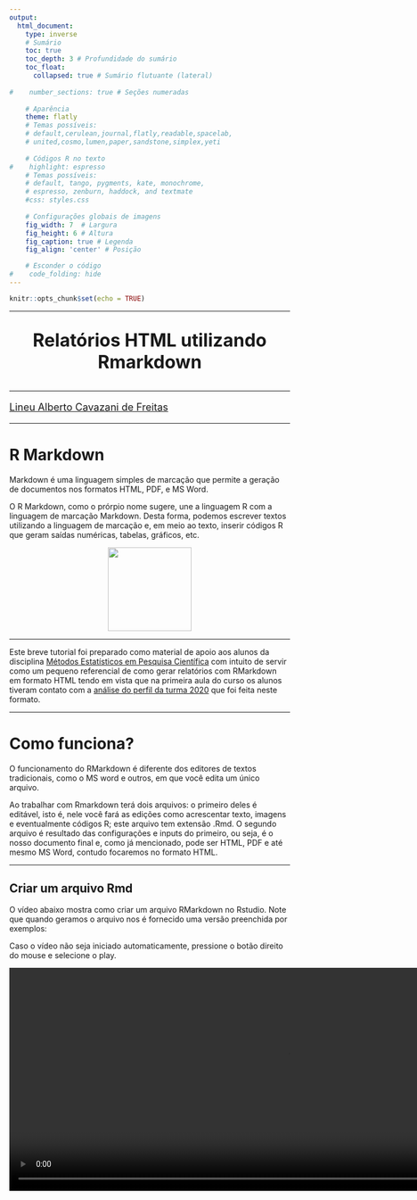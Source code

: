 ```yaml
---
output:
  html_document: 
    type: inverse
    # Sumário
    toc: true 
    toc_depth: 3 # Profundidade do sumário                   
    toc_float:                      
      collapsed: true # Sumário flutuante (lateral)
    
#    number_sections: true # Seções numeradas
    
    # Aparência
    theme: flatly
    # Temas possíveis:
    # default,cerulean,journal,flatly,readable,spacelab,
    # united,cosmo,lumen,paper,sandstone,simplex,yeti
    
    # Códigos R no texto
#    highlight: espresso
    # Temas possíveis:
    # default, tango, pygments, kate, monochrome, 
    # espresso, zenburn, haddock, and textmate
    #css: styles.css                
    
    # Configurações globais de imagens
    fig_width: 7  # Largura                  
    fig_height: 6 # Altura                  
    fig_caption: true # Legenda              
    fig_align: 'center' # Posição

    # Esconder o código
#    code_folding: hide 
---
```


```r
knitr::opts_chunk$set(echo = TRUE)
```

---

<center>
<font size="6"> 
<p align=”center”> <b> Relatórios HTML utilizando Rmarkdown  </b> </center>
</font>
</center>

---

<font size="4"> 
<p align=”center”> [Lineu Alberto Cavazani de Freitas](https://lineu96.github.io/st/) </center>
</font> 

---

# R Markdown

Markdown é uma linguagem simples de marcação que permite a geração de documentos nos formatos HTML, PDF, e MS Word.

O R Markdown, como o prórpio nome sugere, une a linguagem R com a linguagem de marcação Markdown. Desta forma, podemos escrever textos utilizando a linguagem de marcação e, em meio ao texto, inserir códigos R que geram saídas numéricas, tabelas, gráficos, etc.

<center>
<img src="img/hex-rmd.png" width=150 height=150>
</center>

---

Este breve tutorial foi preparado como material de apoio aos alunos da disciplina [Métodos Estatísticos em Pesquisa Científica](http://www.prppg.ufpr.br/site/metodos-estatisticos-em-pesquisa-cientifica-2020-1/) com intuito de servir como um pequeno referencial de como gerar relatórios com RMarkdown em formato HTML tendo em vista que na primeira aula do curso os alunos tiveram contato com a [análise do perfil da turma 2020](https://lineu96.github.io/mepc2020/quest2020.html) que foi feita neste formato.


---

# Como funciona?

O funcionamento do RMarkdown é diferente dos editores de textos tradicionais, como o MS word e outros, em que você edita um único arquivo. 

Ao trabalhar com Rmarkdown terá dois arquivos: o primeiro deles é editável, isto é, nele você fará as edições como acrescentar texto, imagens e eventualmente códigos R; este arquivo tem extensão .Rmd. O segundo arquivo é resultado das configurações e inputs do primeiro, ou seja, é o nosso documento final e, como já mencionado, pode ser HTML, PDF e até mesmo MS Word, contudo focaremos no formato HTML.

---

## Criar um arquivo Rmd

O vídeo abaixo mostra como criar um arquivo RMarkdown no Rstudio. Note que quando geramos o arquivo nos é fornecido uma versão preenchida por exemplos:

Caso o vídeo não seja iniciado automaticamente, pressione o botão direito do mouse e selecione o play.

<video width="1000" height="400" autoplay loop>
  <source src="img/gera.webm" type="video/webm">
Your browser does not support the video tag.
</video>

---

## Renderizar o arquivo

Para compilar, isto é, gerar o output no formato HTML, basta clicar no botão knit ou teclar `ctrl+shift+k`. Na primeira vez que fazemos isso nos é pedido para salvar o arquivo numa pasta de nossa preferência:

Caso o vídeo não seja iniciado automaticamente, pressione o botão direito do mouse e selecione o play.

<video width="1000" height="400" autoplay loop>
  <source src="img/knit.webm" type="video/webm">
Your browser does not support the video tag.
</video>

---

# Preâmbulo

O preâmbulo é o que está no topo do nosso arquivo .Rmd e é responsável pelas configurações do nosso documento final, na extensão desejada. Por default, o preâmbulo quando geramos um novo arquivo é algo do tipo:

```r
---
title: "Exemplo de relatório utilizando Rmarkdown"
output: html_document
---
```

Contudo diversas outras opções são possíveis, um exemplo de cabeçalho com várias configurações de estilo para o formato de output html:

```r
---
title: "Título do Documento"
author: # Autores
- Autor 1
- Autor 2
- Autor 3

output:
  html_document: 
    
    # Sumário
    toc: true 
    toc_depth: 3 # Profundidade do sumário                   
    toc_float:                      
      collapsed: true # Sumário flutuante (lateral)
    
    number_sections: true # Seções numeradas
    
    # Aparência
    theme: flatly
    # Temas possíveis:
    # default,cerulean,journal,flatly,readable,spacelab,
    # united,cosmo,lumen,paper,sandstone,simplex,yeti
    
    # Códigos R no texto
    highlight: espresso
    # Temas possíveis:
    # default, tango, pygments, kate, monochrome, 
    # espresso, zenburn, haddock, and textmate
    #css: styles.css                
    
    # Configurações globais de imagens
    fig_width: 7  # Largura                  
    fig_height: 6 # Altura                  
    fig_caption: true # Legenda              
    fig_align: 'center' # Posição

    # Esconder o código
    code_folding: hide 
---
  
```

Lembre-se que após toda alteração feita no arquivo .Rmd você renderizar novamente para que as atualizações sejam gravadas no output HTML.

---

# Parte texto

Agora que sabemos como criar, renderizar e configurar a aparência do nosso RMarkdown, vejamos como trabalhar com títulos, formatação do texto, listas, tabelas, links, imagens, ou seja, tudo que não depende do R.

---

## Seções

Seções e subseções podem ser criadas através do #, a quantidade de # define a hierarquia. Então o primeiro # é o início da seção, ## uma seção dentro da seção, e assim por diante:

```r
# Nível 1
## Nível 2
### Nível 3
#### Nível 4
```

---

## Parágrafo

Novos parágrafos são criados com quebras de linha.

```r
Parágrafo 1 - texto texto texto texto texto texto texto texto texto texto texto texto texto texto texto texto. 

Parágrafo 2 - texto texto texto texto texto texto texto texto texto texto texto texto texto texto texto texto. 
```

---

## Texto formatado

Podemos inserir textos formatados, como itálico, negrito, tachado e sobrescrito. Vejamos como proceder:

---

### *Itálico*

```r
_itálico_ ou *itálico*
```

---

### **Negrito**

```r
__negrito__ ou **negrito**
```

---

### ~~Tachado~~

```r
~~Tachado~~
```

---

### Texto^sobrescrito^

```r
texto^sobrescrito^
```

---

## Listas

Podemos ao longo do texto criar listas de tópicos e estas podem ser ordenadas ou não ordenadas:

### Desordenadas

```r
 - Item 1 
 - Item 2
 - Item 3
```

 - Item 1 
 - Item 2
 - Item 3

---

### Ordenadas

```r
 1. Item 1
 2. Item 2
 3. Item 3
```

 1. Item 1
 2. Item 2
 3. Item 3

---

## Tabelas

Tabelas em Markdown são feitas da seguinte forma:

```r
Coluna 1          | Coluna 2
----------------- | -----------------
Linha 1, Coluna 1 | Linha 1, Coluna 2
Linha 2, Coluna 1 | Linha 2, Coluna 2

```

Coluna 1          | Coluna 2
----------------- | -----------------
Linha 1, Coluna 1 | Linha 1, Coluna 2
Linha 2, Coluna 1 | Linha 2, Coluna 2

Os elementos podem ser alinhados de diferentes formas utilizando ':' :

```r
Coluna 1            | Coluna 2
:-----------------: | :-----------------:
Linha 1, Coluna 1   | Linha 1, Coluna 2
Linha 2, Coluna 1   | Linha 2, Coluna 2
```


Coluna 1            | Coluna 2
:-----------------: | :-----------------:
Linha 1, Coluna 1   | Linha 1, Coluna 2
Linha 2, Coluna 1   | Linha 2, Coluna 2


---

## Links e imagens

Links podem ser inseridos em meio ao texto:

```r
[Texto do link](url.com)
```

[Texto do link](url.com).

O processo para imagens é similar:

```r

![Legenda](caminho.extensao)
```

![Logo UFPR](img/ufpr.jpg){width=200px}

---

# Chunks

Os chunks são os elementos no Rmarkdown dentro dos quais podemos inserir código R e configurá-los para exibir o que desejamos. Para abrir um chunk em meio ao texto basta teclar `ctrl+alt+i`, ou escrever os seguintes fragmentos (sem #):

```r
#```{r}

#```
```

Em geral estamos interessados em uma das seguintes alternativas:

 - Exibir o código e o resultado.
 - Apenas exibir o código, sem executá-lo.
 - Exibir apenas o resultado, omitindo o código.
 
E para realizar tais tarefas existem configurações a serem especificadas no chunk:

## Código e resultado

Para mostrar código e resultado basta utilizar o chunk tradicional, na forma mais básica:

```r
#```{r}
```

```r
1+1
```

## Apenas código

Utilize o argumento `eval` que define se o código será ou não avaliado:

```r
#```{r, eval=FALSE}
```

```r
1+1
```

## Apenas resultado

Para omitir o código basta utilizar o argumento `echo` na opção FALSE:

```r
#```{r, echo=FALSE}
```

```r
1+1
```

---

## Imagens

Como sabemos, o R é uma linguagem destinada principalmente para fins estatísticos, e em muitas situações fazemos uso do R para gerar gráficos. Como o Rmarkdown suporta e interpreta códigos R em meio ao texto e um gráfico gerado no R não é nada mais que a saída de um código, podemos inseri-lo no nosso relatório através de um chunk, uma opção bem mais razoável do que exportar o gráfico e depois inserí-lo como imagem externa da forma que já foi apresentada:

```r
#```{r}
#plot(density(rnorm(100)), 
#     xlab = 'Valores', 
#     ylab = 'Densidade',
#     main = 'Gráfico de densidade de 100 valores\n de uma distribuição #Normal(0,1)')
#```
```


```r
plot(density(rnorm(100)), 
     xlab = 'Valores', 
     ylab = 'Densidade',
     main = 'Gráfico de densidade de 100 valores\n de uma distribuição Normal(0,1)')
```

Existem, para esta situação, uma série de argumentos que regulam tamanho e posição da imagem. Os principais são:

 - `fig.align`: define o alinhamento. Pode ser : `'default'`, `'left'`, `'right'`, `'center'`.
 
 - `fig.height`: define a altura da imagem.
 
 - `fig.width`: define a largura da imagem.
 
Existem diversos outros argumentos para customizar elementos de exibição, mas com estes é possível solucionar a maior parte dos problemas referentes a imagens resultantes de códigos R e acrescentados no documento via chunk.

```r
#```{r, fig.align='center', fig.width=5, fig.height=5}
#plot(density(rnorm(100)), 
#     xlab = 'Valores', 
#     ylab = 'Densidade',
#     main = 'Gráfico de densidade de 100 valores\n de uma distribuição #Normal(0,1)')
#```
```


```r
plot(density(rnorm(100)), 
     xlab = 'Valores', 
     ylab = 'Densidade',
     main = 'Gráfico de densidade de 100 valores\n de uma distribuição Normal(0,1)')
```

---

# Considerações finais

Como mencionado no começo deste material o objetivo era mostrar as principais funcionalidades para geração de relatórios no formato HTML utilizando Rmarkdown. Vale novamente ressaltar que esse é apenas um dos potenciais outputs deste tipo de documento, que pode ser convertido para formatos como PDF e, em outros casos mais gerais, serve também para geração de apresentações em slides.

Contudo, tratando do formato HTML, é uma forma leve, flexível e estética de se gerar relatórios e reportar resultados em que a maior vantagem é a possibilidade de inserir outputs do R, o que evita situações como, por exemplo, gerar uma tabela ou gráfico no R, exportar e depois reimportar em um editor de texto.

Além disso, o Rmarkdown facilita a vida do analista em situações recorrentes, por exemplo, imagine a seguinte situação: toda semana receber um conjunto de dados com a mesma estrutura e precisar gerar um relatório contendo resumos numéricos, tabelas e gráficos. Utilizando o Rmarkdown bastaria alterar o conjunto de dados e toda a análise seria feita automáticamente.

Além de outros formatos de output não tratados aqui, vale citar a existência dos arquivos .Rnw, que possuem a mesma sintaxe e estrutura de documentos de texto do formato Latex (.Tex) que permitem, tal como no Rmarkdown, a presença de códigos R em meio ao texto.

---

# Links úteis

 - [Página do Rmarkdown](https://rmarkdown.rstudio.com/).
 - [Folha de cola Rmarkdown](https://rstudio.com/wp-content/uploads/2015/02/rmarkdown-cheatsheet.pdf).
 - [Rmarkdown-rautu, material do Prof. Fernando Mayer](http://www.leg.ufpr.br/~fernandomayer/palestra/useR-2015/Rmarkdown-rautu.html).

---

<center>
<table><tr>
<td> <img src="img/prppg.png" alt="Drawing" style="width: 250px;"/> </td>
<td> <img src="img/LogoB.png" alt="Drawing" style="width: 50px;"/> </td>
<td> <img src="img/ufpr.jpg" alt="Drawing" style="width: 200px;"/> </td>
<td> <img src="img/LogoB.png" alt="Drawing" style="width: 50px;"/> </td>
<td> <img src="img/leg_logo.png" alt="Drawing" style="width: 300px;"/> </td>
</tr></table>
</center>

---

<div class="tocify-extend-page" data-unique="tocify-extend-page" style="height: 0;"></div>